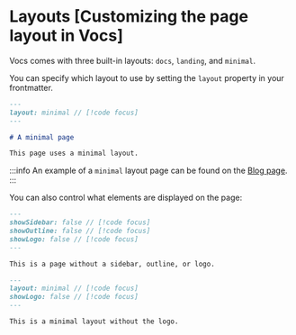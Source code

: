 # Layouts [Customizing the page layout in Vocs]

Vocs comes with three built-in layouts: `docs`, `landing`, and `minimal`.

You can specify which layout to use by setting the `layout` property in your frontmatter.

```md
---
layout: minimal // [!code focus]
---

# A minimal page

This page uses a minimal layout.
```

:::info
An example of a `minimal` layout page can be found on the [Blog page](/blog).
:::

You can also control what elements are displayed on the page:

```md
---
showSidebar: false // [!code focus]
showOutline: false // [!code focus]
showLogo: false // [!code focus]
---

This is a page without a sidebar, outline, or logo.
```

```md
---
layout: minimal // [!code focus]
showLogo: false // [!code focus]
---

This is a minimal layout without the logo.
```